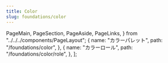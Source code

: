 ```yaml
---
title: Color
slug: foundations/color
---
```


  PageMain,
  PageSection,
  PageAside,
  PageLinks,
} from "../../../components/PageLayout";
  {
    name: "カラーパレット",
    path: "/foundations/color",
  },
  {
    name: "カラーロール",
    path: "/foundations/color/role",
  },
];

<PageHeader links={links}>
  <IndexPageHeader title={frontmatter.title} image={Illustration} />
</PageHeader>
<PageMain>
  <PageSection>
    <ColorMatrix />
  </PageSection>
</PageMain>
